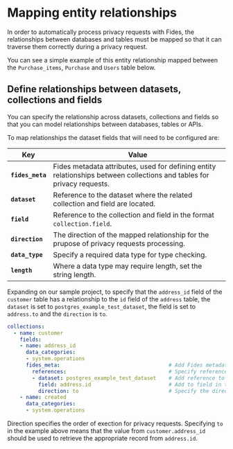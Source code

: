 

# Mapping entity relationships
In order to automatically process privacy requests with Fides, the relationships between databases and tables must be mapped so that it can traverse them correctly during a privacy request.

You can see a simple example of this entity relationship mapped between the `Purchase_items`, `Purchase` and `Users` table below. 

<Screenshot img="/docs/assets/img/resources/entity_relationships.png" description="Entity Relationships" mw="600px" /> 



## Define relationships between datasets, collections and fields

You can specify the relationship across datasets, collections and fields so that you can model relationships between databases, tables or APIs.

To map relationships the dataset fields that will need to be configured are: 

| Key | Value |
|-----|-------|
| **`fides_meta`** | Fides metadata attributes, used for defining entity relationships between collections and tables for privacy requests. |
| **`dataset`** | Reference to the dataset where the related collection and field are located. |
| **`field`** | Reference to the  collection and field in the format `collection.field`. |
| **`direction`** | The direction of the mapped relationship for the prupose of privacy requests processing.|
| **`data_type`** | Specify a required data type for type checking. |
| **`length`** | Where a data type may require length, set the string length. |

Expanding on our sample project, to specify that the `address_id` field of the `customer` table has a relationship to the `id` field of the `address` table, the `dataset` is set to `postgres_example_test_dataset`, the field is set to  `address.to` and the `direction` is `to`.

```yaml filename="postgres_dataset.yml"
collections:
  - name: customer
    fields:
    - name: address_id
      data_categories:
      - system.operations
      fides_meta:                                   # Add Fides metadata section
        references:                                 # Specify references for relationship mapping
        - dataset: postgres_example_test_dataset    # Add reference to related dataset
          field: address.id                         # Add to field in the format collection.field
          direction: to                             # Specify the direction of the request processing
    - name: created
      data_categories:
      - system.operations
```
<Callout emoji="" type="info">Direction specifies the order of exection for privacy requests. Specifying `to` in the example above means that the value from `customer.address_id` should be used to retrieve the appropriate record from `address.id`.</Callout>

